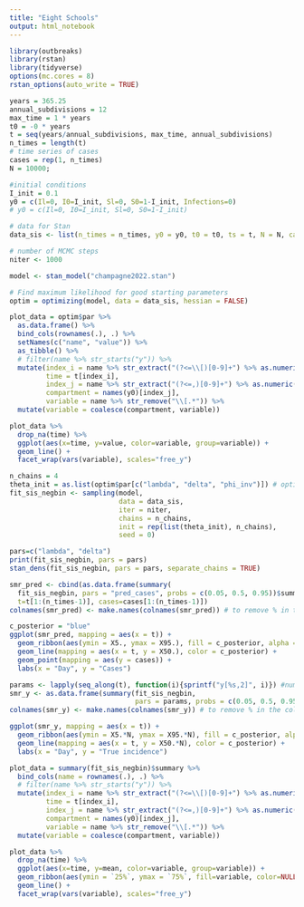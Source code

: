 ```yaml
---
title: "Eight Schools"
output: html_notebook
---
```


```r
library(outbreaks)
library(rstan)
library(tidyverse)
options(mc.cores = 8)
rstan_options(auto_write = TRUE)
```

```r
years = 365.25
annual_subdivisions = 12
max_time = 1 * years
t0 = -0 * years
t = seq(years/annual_subdivisions, max_time, annual_subdivisions)
n_times = length(t)
# time series of cases
cases = rep(1, n_times)
N = 10000;

#initial conditions
I_init = 0.1
y0 = c(Il=0, I0=I_init, Sl=0, S0=1-I_init, Infections=0)
# y0 = c(Il=0, I0=I_init, Sl=0, S0=1-I_init)

# data for Stan
data_sis <- list(n_times = n_times, y0 = y0, t0 = t0, ts = t, N = N, cases = cases)

# number of MCMC steps
niter <- 1000

model <- stan_model("champagne2022.stan")
```

```r
# Find maximum likelihood for good starting parameters
optim = optimizing(model, data = data_sis, hessian = FALSE)

plot_data = optim$par %>%
  as.data.frame() %>%
  bind_cols(rownames(.), .) %>%
  setNames(c("name", "value")) %>%
  as_tibble() %>%
  # filter(name %>% str_starts("y")) %>%
  mutate(index_i = name %>% str_extract("(?<=\\[)[0-9]+") %>% as.numeric(),
         time = t[index_i],
         index_j = name %>% str_extract("(?<=,)[0-9]+") %>% as.numeric(),
         compartment = names(y0)[index_j],
         variable = name %>% str_remove("\\[.*")) %>%
  mutate(variable = coalesce(compartment, variable))

plot_data %>%
  drop_na(time) %>%
  ggplot(aes(x=time, y=value, color=variable, group=variable)) +
  geom_line() +
  facet_wrap(vars(variable), scales="free_y")
```

```r
n_chains = 4
theta_init = as.list(optim$par[c("lambda", "delta", "phi_inv")]) # optimisation results
fit_sis_negbin <- sampling(model,
                           data = data_sis,
                           iter = niter,
                           chains = n_chains, 
                           init = rep(list(theta_init), n_chains),
                           seed = 0)
```

```r
pars=c("lambda", "delta")
print(fit_sis_negbin, pars = pars)
stan_dens(fit_sis_negbin, pars = pars, separate_chains = TRUE)

smr_pred <- cbind(as.data.frame(summary(
  fit_sis_negbin, pars = "pred_cases", probs = c(0.05, 0.5, 0.95))$summary),
  t=t[1:(n_times-1)], cases=cases[1:(n_times-1)])
colnames(smr_pred) <- make.names(colnames(smr_pred)) # to remove % in the col names

c_posterior = "blue"
ggplot(smr_pred, mapping = aes(x = t)) +
  geom_ribbon(aes(ymin = X5., ymax = X95.), fill = c_posterior, alpha = 0.35) +
  geom_line(mapping = aes(x = t, y = X50.), color = c_posterior) + 
  geom_point(mapping = aes(y = cases)) +
  labs(x = "Day", y = "Cases")

params <- lapply(seq_along(t), function(i){sprintf("y[%s,2]", i)}) #number of infected for each day
smr_y <- as.data.frame(summary(fit_sis_negbin, 
                               pars = params, probs = c(0.05, 0.5, 0.95))$summary)
colnames(smr_y) <- make.names(colnames(smr_y)) # to remove % in the col names

ggplot(smr_y, mapping = aes(x = t)) +
  geom_ribbon(aes(ymin = X5.*N, ymax = X95.*N), fill = c_posterior, alpha = 0.35) +
  geom_line(mapping = aes(x = t, y = X50.*N), color = c_posterior) + 
  labs(x = "Day", y = "True incidence")
```

```r
plot_data = summary(fit_sis_negbin)$summary %>%
  bind_cols(name = rownames(.), .) %>%
  # filter(name %>% str_starts("y")) %>%
  mutate(index_i = name %>% str_extract("(?<=\\[)[0-9]+") %>% as.numeric(),
         time = t[index_i],
         index_j = name %>% str_extract("(?<=,)[0-9]+") %>% as.numeric(),
         compartment = names(y0)[index_j],
         variable = name %>% str_remove("\\[.*")) %>%
  mutate(variable = coalesce(compartment, variable))

plot_data %>%
  drop_na(time) %>%
  ggplot(aes(x=time, y=mean, color=variable, group=variable)) +
  geom_ribbon(aes(ymin = `25%`, ymax = `75%`, fill=variable, color=NULL), alpha=0.5) +
  geom_line() +
  facet_wrap(vars(variable), scales="free_y")
```
